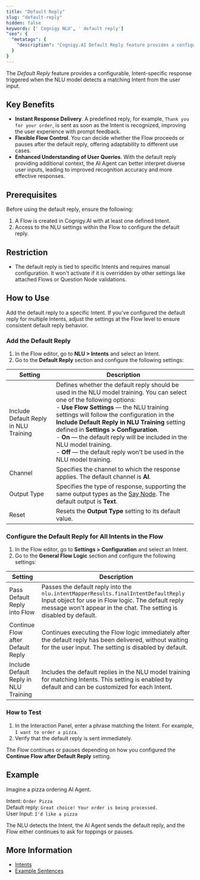 ```yaml
---
title: "Default Reply"
slug: "default-reply"
hidden: false
keywords: [' Cognigy NLU', ' default reply']
"seo": {
  "metatags": {
    "description": "Cognigy.AI Default Reply feature provides a configurable, Intent-specific response triggered when the NLU detects a matching Intent from user input."
  }
}
---
```


The _Default Reply_ feature provides a configurable,
Intent-specific response triggered when the NLU model detects a matching Intent from the user input.

## Key Benefits

- **Instant Response Delivery**. A predefined reply, for example, `Thank you for your order`, is sent as soon as the Intent is recognized, improving the user experience with prompt feedback.
- **Flexible Flow Control**.  You can decide whether the Flow proceeds or pauses after the default reply, offering adaptability to different use cases.
- **Enhanced Understanding of User Queries**. With the default reply providing additional context, the AI Agent can better interpret diverse user inputs, leading to improved recognition accuracy and more effective responses.

## Prerequisites

Before using the default reply, ensure the following:

1. A Flow is created in Cognigy.AI with at least one defined Intent.
2. Access to the NLU settings within the Flow to configure the default reply.

## Restriction

- The default reply is tied to specific Intents and requires manual configuration. It won't activate if it is overridden by other settings like attached Flows or Question Node validations.

## How to Use

Add the default reply to a specific Intent.
If you've configured the default reply for multiple Intents, adjust the settings at the Flow level to ensure consistent default reply behavior.

### Add the Default Reply 

1. In the Flow editor, go to **NLU > Intents** and select an Intent. 
2. Go to the **Default Reply** section and configure the following settings:

| **Setting**                           | **Description**                                                                                                                                                                                                                                                                                                                                                                                                                                                          |
|---------------------------------------|--------------------------------------------------------------------------------------------------------------------------------------------------------------------------------------------------------------------------------------------------------------------------------------------------------------------------------------------------------------------------------------------------------------------------------------------------------------------------|
| Include Default Reply in NLU Training | Defines whether the default reply should be used in the NLU model training. You can select one of the following options:<br/>- **Use Flow Settings** — the NLU training settings will follow the configuration in the **Include Default Reply in NLU Training** setting defined in **Settings > Configuration**. <br/>- **On** — the default reply will be included in the NLU model training. <br/> - **Off** — the default reply won't be used in the NLU model training. | 
| Channel                               | Specifies the channel to which the response applies. The default channel is **AI**.                                                                                                                                                                                                                                                                                                                                                                                      |
| Output Type                           | Specifies the type of response, supporting the same output types as the [Say Node](/ai/agents/develop/node-reference/basic/say). The default output is **Text**.                                                                                                                                                                                                                                                                                                          |
| Reset                                 | Resets the **Output Type** setting to its default value.                                                                                                                                                                                                                                                                                                                                                                                                                 |

### Configure the Default Reply for All Intents in the Flow

1. In the Flow editor, go to **Settings > Configuration** and select an Intent.
2. Go to the **General Flow Logic** section and configure the following settings:

| **Setting**                           | **Description**                                                                                                                                                                                                 |
|---------------------------------------|-----------------------------------------------------------------------------------------------------------------------------------------------------------------------------------------------------------------|
| Pass Default Reply into Flow          | Passes the default reply into the `nlu.intentMapperResults.finalIntentDefaultReply` Input object for use in Flow logic. The default reply message won't appear in the chat. The setting is disabled by default. |
| Continue Flow after Default Reply     | Continues executing the Flow logic immediately after the default reply has been delivered, without waiting for the user input. The setting is disabled by default.                                              |
| Include Default Reply in NLU Training | Includes the default replies in the NLU model training for matching Intents. This setting is enabled by default and can be customized for each Intent.                                                          |

### How to Test

1. In the Interaction Panel, enter a phrase matching the Intent. For example, `I want to order a pizza`. 
2. Verify that the default reply is sent immediately. 

The Flow continues or pauses depending on how you configured the **Continue Flow after Default Reply** setting.

## Example

Imagine a pizza ordering AI Agent. 

Intent: `Order Pizza`<br/>
Default reply: `Great choice! Your order is being processed.`<br/>
User Input: `I'd like a pizza`

The NLU detects the Intent, the AI Agent sends the default reply,
and the Flow either continues to ask for toppings or pauses. 

## More Information

- [Intents](/ai/platform-features/nlu/intents/overview)
- [Example Sentences](/ai/platform-features/nlu/intents/example-sentences)